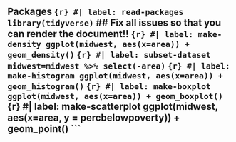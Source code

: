 ## Packages ```{r} #| label: read-packages library(tidyverse) ``` ## Fix all issues so that you can render the document!! ```{r} #| label: make-density ggplot(midwest, aes(x=area)) + geom_density() ``` ```{r} #| label: subset-dataset midwest=midwest %>% select(-area) ``` ```{r} #| label: make-histogram ggplot(midwest, aes(x=area)) + geom_histogram() ``` ```{r} #| label: make-boxplot ggplot(midwest, aes(x=area)) + geom_boxplot() ```{r} #| label: make-scatterplot ggplot(midwest, aes(x=area, y = percbelowpoverty)) + geom_point() ```
